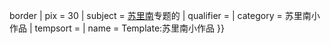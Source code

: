 {{asbox
| image     = Flag of Suriname.svg{{!}}border
| pix       = 30
| subject   = [[苏里南]]专题的 
| qualifier = 
| category  = 苏里南小作品
| tempsort  =  
| name      = Template:苏里南小作品
}}
<noinclude>

</noinclude>